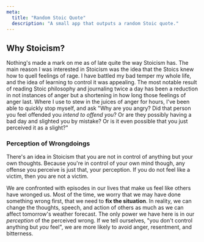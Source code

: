 ```yaml
---
meta:
  title: "Random Stoic Quote"
  description: "A small app that outputs a random Stoic quote."
---
```


## Why Stoicism?

Nothing's made a mark on me as of late quite the way Stoicism has. The main
reason I was interested in Stoicism was the idea that the Stoics knew how to
quell feelings of rage. I have battled my bad temper my whole life, and the
idea of learning to control it was appealing. The most notable result of
reading Stoic philosophy and journaling twice a day has been a reduction in
not instances of anger but a shortening in how long those feelings of anger
last. Where I use to stew in the juices of anger for hours, I've been able to
quickly stop myself, and ask "Why are you angry? Did that person you feel
offended you _intend to offend you_? Or are they possibly having a bad day
and slighted you by mistake? Or is it even possible that you just perceived
it as a slight?"

### Perception of Wrongdoings

There's an idea in Stoicism that you are not in control of anything but your
own thoughts. Because you're in control of your own mind though, any offense
you perceive is just that, your perception. If you do not feel like a victim,
then you are not a victim.

We are confronted with episodes in our lives that make us feel like others have
wronged us. Most of the time, we worry that we may have done something wrong
first, that we need to **fix the situation**. In reality, we can change the
thoughts, speech, and action of others as much as we can affect tomorrow's
weather forecast. The only power we have here is in our _perception_ of the
perceived wrong. If we tell ourselves, "you don't control anything but _you_
feel", we are more likely to avoid anger, resentment, and bitterness.
